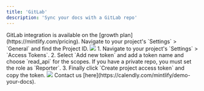 ```yaml
---
title: 'GitLab'
description: 'Sync your docs with a GitLab repo'
---
```


<Check>
  GitLab integration is available on the [growth plan](https://mintlify.com/pricing).
</Check>

<Steps>
  <Step title="Find your project ID">
    Navigate to your project's `Settings` > `General` and find the Project ID.
    <img src="/images/gitlab/gitlab-project-id.png" />
  </Step>
  <Step title="Generate a project private token">
    1. Navigate to your project's `Settings` > `Access Tokens`.
    2. Select `Add new token` and add a token name and choose `read_api` for the scopes. If you have a private repo, you must set the role as `Reporter`.
    3. Finally click `Create project access token` and copy the token.
    <img src="/images/gitlab/gitlab-project-access-token.png" />
  </Step>
  <Step title="Reach out to the Mintlify team for final setup.">
    Contact us [here](https://calendly.com/mintlify/demo-your-docs).
  </Step>
</Steps>